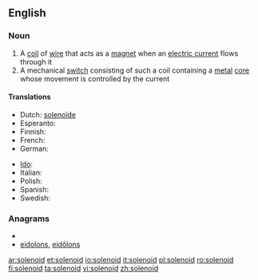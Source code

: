 ==English==

===Noun===
{{wikipedia}}
{{en-noun}}

# A [[coil]] of [[wire]] that acts as a [[magnet]] when an [[electric current]] flows through it
# A mechanical [[switch]] consisting of such a coil containing a [[metal]] [[core]] whose movement is controlled by the current

====Translations====
{{trans-top|solenoid}}
* Dutch: [[solenoïde]] {{f}}
* Esperanto: {{t|eo|solenoido|xs=Esperanto}}
* Finnish: {{t+|fi|solenoidi}}
* French: {{t+|fr|solénoïde|m}}
* German: {{t+|de|Spule|f}}
{{trans-mid}}
* [[Ido]]: {{t|io|solenoido|xs=Ido}}
* Italian: {{t+|it|solenoide|m}}
* Polish: {{t+|pl|solenoid|m}}
* Spanish: {{t+|es|electroimán}}
* Swedish: {{t-|sv|spole|c}}
{{trans-bottom}}

===Anagrams===
* {{alphagram|deilnoos}}
* [[eidolons#English|eidolons]], [[eidôlons#English|eidôlons]]

[[ar:solenoid]]
[[et:solenoid]]
[[io:solenoid]]
[[it:solenoid]]
[[pl:solenoid]]
[[ro:solenoid]]
[[fi:solenoid]]
[[ta:solenoid]]
[[vi:solenoid]]
[[zh:solenoid]]
